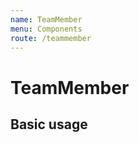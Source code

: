 ```yaml
---
name: TeamMember
menu: Components
route: /teammember
---
```



# TeamMember

<PropsTable of={TeamMember} />

## Basic usage

<Playground>
  <TeamMember
    color="#000"
    profilePicture="https://avatars0.githubusercontent.com/u/4806269?s=460&v=4"
    name="Guilherme Decampo"
    role="Head of Business Development"
    github="guilhermedecampo"
  />
</Playground>